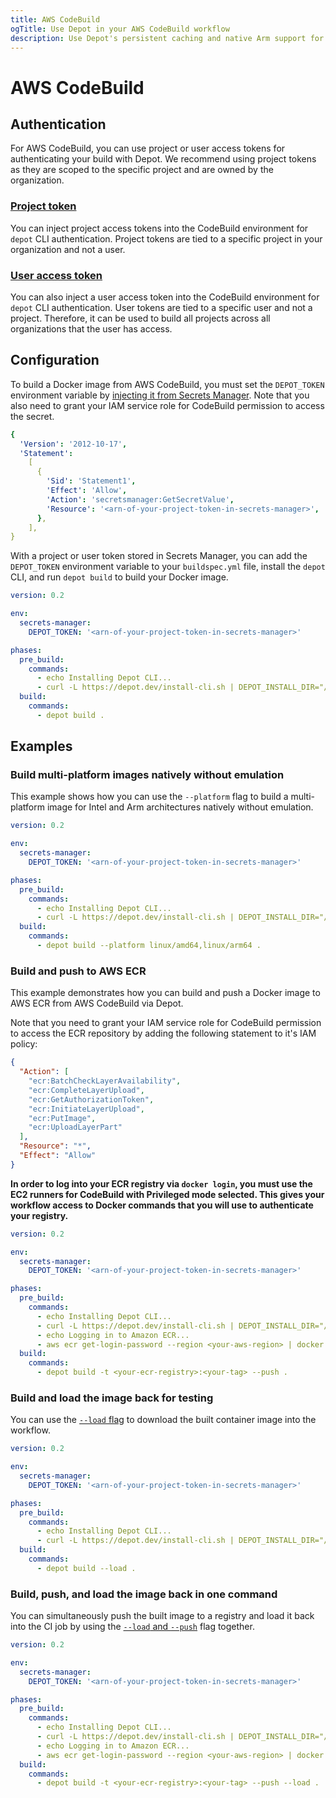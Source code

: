 ```yaml
---
title: AWS CodeBuild
ogTitle: Use Depot in your AWS CodeBuild workflow
description: Use Depot's persistent caching and native Arm support for faster Docker image builds in AWS CodeBuild
---
```


# AWS CodeBuild

## Authentication

For AWS CodeBuild, you can use project or user access tokens for authenticating your build with Depot. We recommend using project tokens as they are scoped to the specific project and are owned by the organization.

### [Project token](/docs/cli/authentication#project-tokens)

You can inject project access tokens into the CodeBuild environment for `depot` CLI authentication. Project tokens are tied to a specific project in your organization and not a user.

### [User access token](/docs/cli/authentication#user-access-tokens)

You can also inject a user access token into the CodeBuild environment for `depot` CLI authentication. User tokens are tied to a specific user and not a project. Therefore, it can be used to build all projects across all organizations that the user has access.

## Configuration

To build a Docker image from AWS CodeBuild, you must set the `DEPOT_TOKEN` environment variable by [injecting it from Secrets Manager](https://docs.aws.amazon.com/codebuild/latest/userguide/build-spec-ref.html#secrets-manager-build-spec). Note that you also need to grant your IAM service role for CodeBuild permission to access the secret.

```yaml
{
  'Version': '2012-10-17',
  'Statement':
    [
      {
        'Sid': 'Statement1',
        'Effect': 'Allow',
        'Action': 'secretsmanager:GetSecretValue',
        'Resource': '<arn-of-your-project-token-in-secrets-manager>',
      },
    ],
}
```

With a project or user token stored in Secrets Manager, you can add the `DEPOT_TOKEN` environment variable to your `buildspec.yml` file, install the `depot` CLI, and run `depot build` to build your Docker image.

```yaml showLineNumbers
version: 0.2

env:
  secrets-manager:
    DEPOT_TOKEN: '<arn-of-your-project-token-in-secrets-manager>'

phases:
  pre_build:
    commands:
      - echo Installing Depot CLI...
      - curl -L https://depot.dev/install-cli.sh | DEPOT_INSTALL_DIR="/usr/local/bin" sh
  build:
    commands:
      - depot build .
```

## Examples

### Build multi-platform images natively without emulation

This example shows how you can use the `--platform` flag to build a multi-platform image for Intel and Arm architectures natively without emulation.

```yaml showLineNumbers
version: 0.2

env:
  secrets-manager:
    DEPOT_TOKEN: '<arn-of-your-project-token-in-secrets-manager>'

phases:
  pre_build:
    commands:
      - echo Installing Depot CLI...
      - curl -L https://depot.dev/install-cli.sh | DEPOT_INSTALL_DIR="/usr/local/bin" sh
  build:
    commands:
      - depot build --platform linux/amd64,linux/arm64 .
```

### Build and push to AWS ECR

This example demonstrates how you can build and push a Docker image to AWS ECR from AWS CodeBuild via Depot.

Note that you need to grant your IAM service role for CodeBuild permission to access the ECR repository by adding the following statement to it's IAM policy:

```json
{
  "Action": [
    "ecr:BatchCheckLayerAvailability",
    "ecr:CompleteLayerUpload",
    "ecr:GetAuthorizationToken",
    "ecr:InitiateLayerUpload",
    "ecr:PutImage",
    "ecr:UploadLayerPart"
  ],
  "Resource": "*",
  "Effect": "Allow"
}
```

**In order to log into your ECR registry via `docker login`, you must use the EC2 runners for CodeBuild with Privileged mode selected. This gives your workflow access to Docker commands that you will use to authenticate your registry.**

```yaml showLineNumbers
version: 0.2

env:
  secrets-manager:
    DEPOT_TOKEN: '<arn-of-your-project-token-in-secrets-manager>'

phases:
  pre_build:
    commands:
      - echo Installing Depot CLI...
      - curl -L https://depot.dev/install-cli.sh | DEPOT_INSTALL_DIR="/usr/local/bin" sh
      - echo Logging in to Amazon ECR...
      - aws ecr get-login-password --region <your-aws-region> | docker login --username AWS --password-stdin <your-ecr-registry>
  build:
    commands:
      - depot build -t <your-ecr-registry>:<your-tag> --push .
```

### Build and load the image back for testing

You can use the [`--load` flag](/docs/cli/reference#depot-build) to download the built container image into the workflow.

```yaml showLineNumbers
version: 0.2

env:
  secrets-manager:
    DEPOT_TOKEN: '<arn-of-your-project-token-in-secrets-manager>'

phases:
  pre_build:
    commands:
      - echo Installing Depot CLI...
      - curl -L https://depot.dev/install-cli.sh | DEPOT_INSTALL_DIR="/usr/local/bin" sh
  build:
    commands:
      - depot build --load .
```

### Build, push, and load the image back in one command

You can simultaneously push the built image to a registry and load it back into the CI job by using the [`--load` and `--push`](/docs/cli/reference#depot-build) flag together.

```yaml showLineNumbers
version: 0.2

env:
  secrets-manager:
    DEPOT_TOKEN: '<arn-of-your-project-token-in-secrets-manager>'

phases:
  pre_build:
    commands:
      - echo Installing Depot CLI...
      - curl -L https://depot.dev/install-cli.sh | DEPOT_INSTALL_DIR="/usr/local/bin" sh
      - echo Logging in to Amazon ECR...
      - aws ecr get-login-password --region <your-aws-region> | docker login --username AWS --password-stdin <your-ecr-registry>
  build:
    commands:
      - depot build -t <your-ecr-registry>:<your-tag> --push --load .
```
